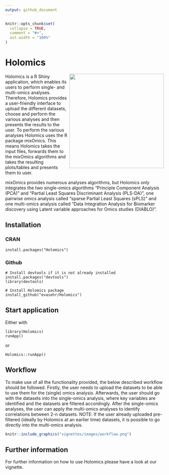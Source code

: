---
output: github_document
---

<!-- README.md is generated from README.Rmd. Please edit that file -->

```{r, include = FALSE}
knitr::opts_chunk$set(
  collapse = TRUE,
  comment = "#>",
  out.width = "100%"
)
```

# Holomics

<img align="right" src="inst/app/www/img/logo.png" width=300> 

Holomics is a R Shiny application, which enables its users to perform single- and multi-omics analyses. Therefore, Holomics provides a user-friendly interface to upload the different datasets, choose and perform the various analyses and then presents the results to the user. To perform the various analyses Holomics uses the R package mixOmics. This means Holomics takes the input files, forwards them to the mixOmics algorithms and takes the resulting plots/tables and presents them to user. 

mixOmics provides numerous analyses algorithms, but Holomics only integrates the two single-omics algorithms "Principle Component Analysis (PCA)" and "Partial Least Squares Discriminant Analysis (PLS-DA)", one pairwise omics analysis called "sparse Partial Least Squares (sPLS)" and one multi-omics analysis called "Data Integration Analysis for Biomarker discovery using Latent variable approaches for Omics studies (DIABLO)".

## Installation
### CRAN
~~~
install.packages("Holomics")
~~~

### Github
~~~
# Install devtools if it is not already installed
install.packages("devtools")
library(devtools)

# Install Holomics package 
install_github("evasehr/Holomics")
~~~

## Start application
Either with 

~~~
library(Holomics)
runApp()
~~~

or 

~~~
Holomics::runApp()
~~~ 

## Workflow
To make use of all the functionality provided, the below described workflow should be followed. Firstly, the user needs to upload the datasets to be able to use them for the (single) omics analysis. Afterwards, the user should go with the datasets into the single-omics analysis, where key variables are identified and the datasets are filtered accordingly. After the single-omics analyses, the user can apply the multi-omics analyses to identify correlations between 2-n datasets. NOTE: If the user already uploaded pre-filtered (ideally by Holomics at an earlier time) datasets, it is possible to go directly into the multi-omics analysis. 

```{r workflow, out.width="100%", echo=F}
knitr::include_graphics("vignettes/images/workflow.png")
```


## Further information
For further information on how to use Holomics please have a look at our vignette.